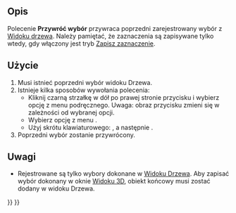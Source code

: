 <languages/>

{{Docnav/pl
|[[Std_TreeSelection/pl|Przejdź do zaznaczenia]]
|[[Std_SelForward/pl|Ponów wybór]]
|[[Std_Base/pl|Narzędzia standardowe]]
|IconL=Std_TreeSelection.svg
|IconR=Std_SelForward.svg
|IconC=Freecad.svg
}}

{{GuiCommand/pl
|Name=Std SelBack
|Name/pl=Std: Przywróć wybór
|MenuLocation=Widok → Akcje widoku drzewa → Cofnij zaznaczenie
|Workbenches=wszystkie
|Shortcut={{KEY|S}} {{KEY|B}}
|Version=0.19
|SeeAlso=[[Std_SelForward/pl|Ponów wybór]]
}}

<span id="Description"></span>
==Opis==

Polecenie '''Przywróć wybór''' przywraca poprzedni zarejestrowany wybór z [[Tree_view/pl|Widoku drzewa]]. Należy pamiętać, że zaznaczenia są zapisywane tylko wtedy, gdy włączony jest tryb [[Std_TreeRecordSelection/pl|Zapisz zaznaczenie]].

<span id="Usage"></span>
==Użycie==

# Musi istnieć poprzedni wybór widoku Drzewa.
# Istnieje kilka sposobów wywołania polecenia:
#* Kliknij czarną strzałkę w dół po prawej stronie przycisku {{Button|[[Image:Std_TreeSyncView.svg|16px]]}} i wybierz opcję {{MenuCommand|[[Image:Std_SelBack.svg|16px]] Przywróć zaznaczenie}} z menu podręcznego. Uwaga: obraz przycisku zmieni się w zależności od wybranej opcji.
#* Wybierz opcję z menu {{MenuCommand|Widok → Akcje widoku drzewa → [[Image:Std_SelBack.svg|16px]] Przywróć zaznaczenie}}.
#* Użyj skrótu klawiaturowego: {{KEY|S}}, a następnie {{KEY|B}}.
# Poprzedni wybór zostanie przywrócony.

<span id="Notes"></span>
==Uwagi==

* Rejestrowane są tylko wybory dokonane w [[Tree_view/pl|Widoku Drzewa]]. Aby zapisać wybór dokonany w oknie [[3D_view/pl|Widoku 3D]], obiekt końcowy musi zostać dodany w widoku Drzewa.


{{Docnav/pl
|[[Std_TreeSelection/pl|Przejdź do zaznaczenia]]
|[[Std_SelForward/pl|Ponów wybór]]
|[[Std_Base/pl|Narzędzia standardowe]]
|IconL=Std_TreeSelection.svg
|IconR=Std_SelForward.svg
|IconC=Freecad.svg
}}

{{Std_Base_navi{{#translation:}}}}
{{Userdocnavi{{#translation:}}}}